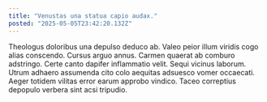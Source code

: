 ```yaml
---
title: "Venustas una statua capio audax."
posted: "2025-05-05T23:42:20.132Z"
---
```


Theologus doloribus una depulso deduco ab. Valeo peior illum viridis cogo alias conscendo. Cursus arguo annus.
Carmen quaerat ab comburo adstringo. Certe canto dapifer inflammatio velit. Sequi vicinus laborum.
Utrum adhaero assumenda cito colo aequitas adsuesco vomer occaecati. Aeger totidem vilitas error earum approbo vindico. Taceo correptius depopulo verbera sint acsi tripudio.
